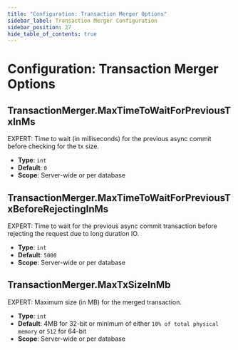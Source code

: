 ```yaml
---
title: "Configuration: Transaction Merger Options"
sidebar_label: Transaction Merger Configuration
sidebar_position: 27
hide_table_of_contents: true
---
```



# Configuration: Transaction Merger Options

## TransactionMerger.MaxTimeToWaitForPreviousTxInMs

EXPERT: Time to wait (in milliseconds) for the previous async commit before checking for the tx size.

- **Type**: `int`
- **Default**: `0`
- **Scope**: Server-wide or per database



## TransactionMerger.MaxTimeToWaitForPreviousTxBeforeRejectingInMs

EXPERT: Time to wait for the previous async commit transaction before rejecting the request due to long duration IO.

- **Type**: `int`
- **Default**: `5000`
- **Scope**: Server-wide or per database



## TransactionMerger.MaxTxSizeInMb

EXPERT: Maximum size (in MB) for the merged transaction.

- **Type**: `int`
- **Default**: 4MB for 32-bit or minimum of either `10% of total physical memory` or `512` for 64-bit
- **Scope**: Server-wide or per database


